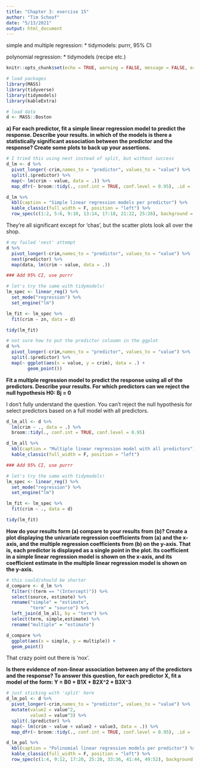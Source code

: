 ```yaml
---
title: "Chapter 3: exercise 15"
author: "Tim Schoof"
date: "5/13/2021"
output: html_document
---
```



simple and multiple regression:
* tidymodels: purrr, 95% CI

polynomial regression:
* tidymodels (recipe etc.)



```r
knitr::opts_chunk$set(echo = TRUE, warning = FALSE, message = FALSE, error = FALSE)

# load packages
library(MASS)
library(tidyverse)
library(tidymodels)
library(kableExtra)

# load data
d <- MASS::Boston
```

**a) For each predictor, fit a simple linear regression model to predict the response. Describe your results. in which of the models is there a statistically significant association between the predictor and the response? Create some plots to back up your assertions.**

```r
# I tried this using nest instead of split, but without success
d_lm <- d %>% 
  pivot_longer(-crim,names_to = "predictor", values_to = "value") %>% 
  split(.$predictor) %>% 
  map(~ lm(crim ~ value, data = .)) %>% 
  map_dfr(~ broom::tidy(., conf.int = TRUE, conf.level = 0.95), .id = 'source') 

d_lm %>% 
  kbl(caption = "Simple linear regression models per predictor") %>%
  kable_classic(full_width = F, position = "left") %>% 
  row_spec(c(1:2, 5:6, 9:10, 13:14, 17:18, 21:22, 25:26), background = "lightgray")
```

They're all significant except for 'chas', but the scatter plots look all over the shop.

```r
# my failed 'nest' attempt
d %>% 
  pivot_longer(-crim,names_to = "predictor", values_to = "value") %>% 
  nest(predictor) %>% 
  map(data, lm(crim ~ value, data = .))
```

```r
### Add 95% CI, use purrr

# let's try the same with tidymodels!
lm_spec <- linear_reg() %>%
  set_mode("regression") %>%
  set_engine("lm")

lm_fit <- lm_spec %>%
  fit(crim ~ zn, data = d)

tidy(lm_fit)
```


```r
# not sure how to put the predictor coloumn in the ggplot
d %>% 
  pivot_longer(-crim,names_to = "predictor", values_to = "value") %>% 
  split(.$predictor) %>% 
  map(~ ggplot(aes(x = value, y = crim), data = .) +
        geom_point()) 
```

**Fit a multiple regression model to predict the response using all of the predictors. Describe your results. For which predictors can we reject the null hypothesis H0: Bj = 0**

I don't fully understand the question. You can't reject the null hypothesis for select predictors based on a full model with all predictors. 

```r
d_lm_all <- d %>%
  lm(crim ~ ., data = .) %>% 
  broom::tidy(., conf.int = TRUE, conf.level = 0.95) 

d_lm_all %>% 
  kbl(caption = "Multiple linear regression model with all predictors") %>%
  kable_classic(full_width = F, position = "left")
```

```r
### Add 95% CI, use purrr

# let's try the same with tidymodels!
lm_spec <- linear_reg() %>%
  set_mode("regression") %>%
  set_engine("lm")

lm_fit <- lm_spec %>%
  fit(crim ~ ., data = d)

tidy(lm_fit)
```


**How do your results form (a) compare to your results from (b)? Create a plot displaying the univariate regression coefficients from (a) and the x-axis, and the multiple regression coefficients from (b) on the y-axis. That is, each predictor is displayed as a single point in the plot. Its coefficient in a simple linear regression model is shown on the x-axis, and its coefficient estimate in the multiple linear regression model is shown on the y-axis.**

```r
# this could/should be shorter
d_compare <- d_lm %>% 
  filter(!(term == "(Intercept)")) %>% 
  select(source, estimate) %>% 
  rename("simple" = "estimate",
         "term" = "source") %>% 
  left_join(d_lm_all, by = "term") %>% 
  select(term, simple,estimate) %>% 
  rename("multiple" = "estimate")

d_compare %>% 
  ggplot(aes(x = simple, y = multiple)) +
  geom_point()

```

That crazy point out there is 'nox'.

**Is there evidence of non-linear association between any of the predictors and the response? To answer this question, for each predictor X, fit a model of the form: Y = B0 + B1X + B2X^2 + B3X^3**

```r
# just sticking with 'split' here
d_lm_pol <- d %>% 
  pivot_longer(-crim,names_to = "predictor", values_to = "value") %>% 
  mutate(value2 = value^2,
         value3 = value^3) %>% 
  split(.$predictor) %>% 
  map(~ lm(crim ~ value + value2 + value3, data = .)) %>% 
  map_dfr(~ broom::tidy(., conf.int = TRUE, conf.level = 0.95), .id = 'source') 

d_lm_pol %>% 
  kbl(caption = "Polinomial linear regression models per predictor") %>%
  kable_classic(full_width = F, position = "left") %>% 
  row_spec(c(1:4, 9:12, 17:20, 25:28, 33:36, 41:44, 49:52), background = "lightgray")
```

